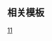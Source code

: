 {{Routemap
| title = 佛山地铁11号线
| title-bg = {{佛山地铁颜色|11}}
| title-color = white
| text-width = 0,80,100%
| legend = no
| collapsible = no
| inline = <includeonly>yes</includeonly>
| map =
\\uextCONTg
uextCONTgq\uextKBHFa!~uextINTq\uextSTRr~~ ~~{{广州地铁RDT/dim|{{stl|佛山地铁|鹤洞东}}}}~~{{广州地铁RDT/dim|{{广州地铁路线链接|11|PN}}}}~~{{广州地铁RDT/dim|{{rmr|Licon=L|内圈|外圈|Ricon=U}}}}
uextCONTgq\uextTINTxt\uextCONTfq~~ ~~{{广州地铁RDT/dim|{{stl|佛山地铁|广钢新城}}}}~~{{广州地铁RDT/dim|{{广州地铁路线链接|10|PN}}}}~~{{广州地铁RDT/dim|{{rmr|Licon=L|西塱|天河客运站|Ricon=R}}}}
WASSERq!~lGRZq\uextKRZW+GRZq\WASSERq!~lGRZq~~ ~~ ~~ ~~广州 / 佛山 [[三枝香水道]]
WASSERq\uextKRZW\WASSERq~~ ~~ ~~ ~~冬明岛
uextBHF~~ ~~{{广州地铁RDT/dim|{{stl|佛山地铁|三山新城}}}}
uextBHF~~ ~~{{广州地铁RDT/dim|{{stl|佛山地铁|创智园}}}}
hCONTgq\uxmtKRZh\hCONTfq~~ ~~ ~~ ~~[[京广高速铁路|京广高铁]]
hCONTgq\uxmtKRZh\hCONTfq~~ ~~ ~~ ~~[[贵广铁路|贵广]] / [[南广铁路]]
uextCONTgq\uextTINTxt\uextENDEeq~~ ~~{{广州地铁RDT/dim|{{stl|佛山地铁|港口路}}}}~~{{广州地铁RDT/dim|{{佛山地铁路线链接|4|N}}}}~~{{广州地铁RDT/dim|{{rmr|Licon=L|时代城}}}}
uextKRZW~~ ~~ ~~ ~~橹尾橇涌
utCONTgq\uetkABZq2\uxtTINTt!~uextkSTRc3\utCONTfq\~~ ~~{{广州地铁RDT/dim|{{stl|佛山地铁|林岳东}}}}~~{{佛山地铁路线链接|2|N}}~~{{rmr|Licon=L|南庄|广州南站|Ricon=R}}
uextkABZg+4~~ ~~ ~~ ~~{{广州地铁RDT/dim|联络线往[[佛山地铁2号线|2号线]]}}
\uextKRWgl\uextKRW+r
uexKDSTCCaq\uextKRZtu\uextABZr+r~~ ~~{{广州地铁RDT/dim|三山停车场}}
\utCONTgq\uxtTINTt\uxtKRZtu\utCONTfq~~ ~~{{广州地铁RDT/dim|{{stl|佛山地铁|陈村北}}}}~~{{广州地铁路线链接|7|PN}}~~{{rmr|Licon=L|美的大道|大学城南|Ricon=R}}
\extCONTgq\uexmtKRZtu\uexmtKRZtu\extCONTfq~~ ~~ ~~ ~~{{广州地铁RDT/dim|[[广佛环线|广佛南环城铁]]}}
\uextKRWg+l\uextKRWr
uexhtSTRe
uexhBHF~~ ~~{{广州地铁RDT/dim|{{stl|佛山地铁|陈村东}}}}
uexhKRZW~~ ~~ ~~ ~~陈村涌
hSTR+l\hSTRq\uxmhKRZho\hCONTfq\
hTUNNEL2\\uexhBHF\\~~ ~~{{广州地铁RDT/dim|{{stl|佛山地铁|碧江}}}}
hSTR\\uexhBHF\\~~ ~~{{广州地铁RDT/dim|{{stl|佛山地铁|碧江南}}}}
hSTRl\hSTRq\uxmhKRZho\hSTR+r\
\uexhKRZW\hKRZW~~ ~~ ~~ ~~顺德水道
\exBLaq!~uexhBHF\exBLeq!~hBHF~~ ~~{{广州地铁RDT/dim|{{stl|佛山地铁|顺德站}}}}
\uexhSTR\hCONT2+g~~ ~~ ~~ ~~[[广珠城际铁路|广珠城铁]]
\uexhKRWgl\uexhKRW+r
\uexhtSTRa\uexhSTRe
\\uextSTR\uexABZl+l\uexKDSTeq~~ ~~{{广州地铁RDT/dim|永丰车辆段}}
\uextSTR\uextSTRa
\uextKRWg+l\uextKRWr
uextBHF~~ ~~{{广州地铁RDT/dim|{{stl|佛山地铁|永丰市场}}}}
uextKRZW~~ ~~ ~~ ~~伦教大涌
uextBHF~~ ~~{{广州地铁RDT/dim|{{stl|佛山地铁|云路公园}}}}
uextCONTgq\uextTINTxt\uextCONTfq~~ ~~{{广州地铁RDT/dim|{{stl|佛山地铁|东乐路}}}}~~{{广州地铁RDT/dim|{{佛山地铁路线链接|3|N}}}}~~{{广州地铁RDT/dim|{{rmr|Licon=L|科技学院|顺德客运港|Ricon=R}}}}
uextBHF~~ ~~{{广州地铁RDT/dim|{{stl|佛山地铁|南国路}}}}
uextBHF~~ ~~{{广州地铁RDT/dim|{{stl|佛山地铁|宝林寺}}}}
uextBHF~~ ~~{{广州地铁RDT/dim|{{stl|佛山地铁|德胜西路}}}}
WASSERq\uextKRZW\WASSERq~~ ~~ ~~ ~~德胜河
uextBHF~~ ~~{{广州地铁RDT/dim|{{stl|佛山地铁|容奇渡口}}}}
uextENDEe~~ ~~{{广州地铁RDT/dim|预留延伸}}
}}<noinclude>

{{Rdt intro|[[佛山地铁11号线]]}}

== 相关模板 ==
{{tl|佛山地铁RDT}}

[[Category:佛山地鐵RDT|11]]
</noinclude>